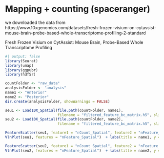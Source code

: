 
# Mapping + counting (spaceranger)

we downloaded the data from https://www.10xgenomics.com/datasets/fresh-frozen-visium-on-cytassist-mouse-brain-probe-based-whole-transcriptome-profiling-2-standard

Fresh Frozen Visium on CytAssist: Mouse Brain, Probe-Based Whole Transcriptome Profiling

```r
#| output: false
library(Seurat)    
library(umap)       
library(ggpubr)
library(hdf5r)
```

```r
countFolder <- "raw_data"
analysisFolder <- "analysis"
name1 <- "Anterior"
name2 <- "Posterior"
dir.create(analysisFolder, showWarnings = FALSE)
```

```r
seu1 <- Load10X_Spatial(file.path(countFolder, name1),
                        filename = "filtered_feature_bc_matrix.h5", slice = name1)
seu2 <- Load10X_Spatial(file.path(countFolder, name2),
                        filename = "filtered_feature_bc_matrix.h5", slice = name2)
```

```r
FeatureScatter(seu1, feature1 = "nCount_Spatial", feature2 = "nFeature_Spatial") + labs(title = name1) + NoLegend() 
VlnPlot(seu1, features = "nFeature_Spatial")  + labs(title = name1, y = "nFeature_Spatial", x = "") + NoLegend() 

FeatureScatter(seu2, feature1 = "nCount_Spatial", feature2 = "nFeature_Spatial") + labs(title = name2) + NoLegend() 
VlnPlot(seu2, features = "nFeature_Spatial")  + labs(title = name2, y = "nFeature_Spatial", x = "") + NoLegend() 
```


